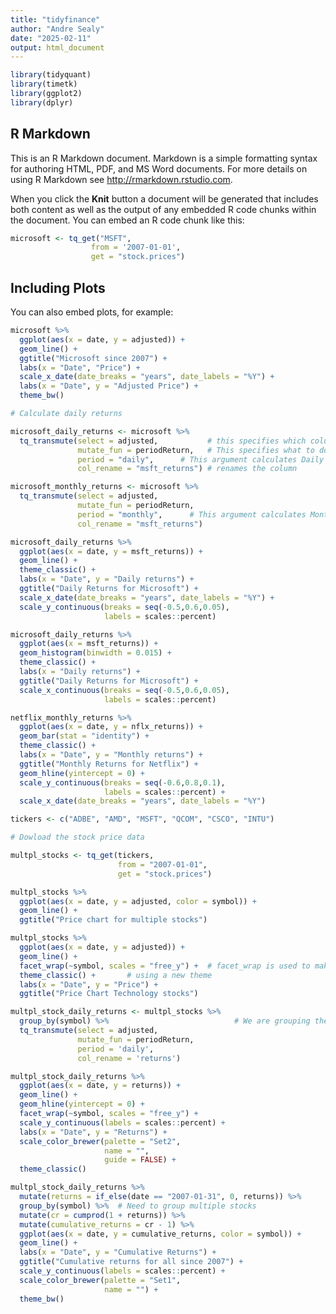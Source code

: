 ---
title: "tidyfinance"
author: "Andre Sealy"
date: "2025-02-11"
output: html_document
---

```{r setup, include=FALSE}
library(tidyquant)
library(timetk)
library(ggplot2)
library(dplyr)
```

## R Markdown

This is an R Markdown document. Markdown is a simple formatting syntax for authoring HTML, PDF, and MS Word documents. For more details on using R Markdown see <http://rmarkdown.rstudio.com>.

When you click the **Knit** button a document will be generated that includes both content as well as the output of any embedded R code chunks within the document. You can embed an R code chunk like this:

```{r }
microsoft <- tq_get("MSFT",                    
                  from = '2007-01-01',
                  get = "stock.prices")
```

## Including Plots

You can also embed plots, for example:

```{r}
microsoft %>%
  ggplot(aes(x = date, y = adjusted)) +
  geom_line() +
  ggtitle("Microsoft since 2007") +
  labs(x = "Date", "Price") +
  scale_x_date(date_breaks = "years", date_labels = "%Y") +
  labs(x = "Date", y = "Adjusted Price") +
  theme_bw()
```

```{r}
# Calculate daily returns

microsoft_daily_returns <- microsoft %>%
  tq_transmute(select = adjusted,           # this specifies which column to select   
               mutate_fun = periodReturn,   # This specifies what to do with that column
               period = "daily",      # This argument calculates Daily returns
               col_rename = "msft_returns") # renames the column

microsoft_monthly_returns <- microsoft %>%
  tq_transmute(select = adjusted,
               mutate_fun = periodReturn,
               period = "monthly",      # This argument calculates Monthly returns
               col_rename = "msft_returns")

```

```{r}
microsoft_daily_returns %>%
  ggplot(aes(x = date, y = msft_returns)) +
  geom_line() +
  theme_classic() +
  labs(x = "Date", y = "Daily returns") +
  ggtitle("Daily Returns for Microsoft") +
  scale_x_date(date_breaks = "years", date_labels = "%Y") +
  scale_y_continuous(breaks = seq(-0.5,0.6,0.05),
                     labels = scales::percent) 
```
```{r}
microsoft_daily_returns %>%
  ggplot(aes(x = msft_returns)) +
  geom_histogram(binwidth = 0.015) +
  theme_classic() +
  labs(x = "Daily returns") +
  ggtitle("Daily Returns for Microsoft") +
  scale_x_continuous(breaks = seq(-0.5,0.6,0.05),
                     labels = scales::percent)
```

```{r}
netflix_monthly_returns %>%
  ggplot(aes(x = date, y = nflx_returns)) +
  geom_bar(stat = "identity") +
  theme_classic() +
  labs(x = "Date", y = "Monthly returns") +
  ggtitle("Monthly Returns for Netflix") +
  geom_hline(yintercept = 0) +
  scale_y_continuous(breaks = seq(-0.6,0.8,0.1),
                     labels = scales::percent) +
  scale_x_date(date_breaks = "years", date_labels = "%Y")
```
```{r}
tickers <- c("ADBE", "AMD", "MSFT", "QCOM", "CSCO", "INTU")

# Dowload the stock price data

multpl_stocks <- tq_get(tickers,
                        from = "2007-01-01",
                        get = "stock.prices")
```


```{r}
multpl_stocks %>%
  ggplot(aes(x = date, y = adjusted, color = symbol)) +
  geom_line() +
  ggtitle("Price chart for multiple stocks")
```
```{r}
multpl_stocks %>%
  ggplot(aes(x = date, y = adjusted)) +
  geom_line() +
  facet_wrap(~symbol, scales = "free_y") +  # facet_wrap is used to make diff frames
  theme_classic() +       # using a new theme
  labs(x = "Date", y = "Price") +
  ggtitle("Price Chart Technology stocks")
```
```{r}
multpl_stock_daily_returns <- multpl_stocks %>%
  group_by(symbol) %>%                            # We are grouping the stocks by the stock symbol
  tq_transmute(select = adjusted,
               mutate_fun = periodReturn,
               period = 'daily',
               col_rename = 'returns')

multpl_stock_daily_returns %>%
  ggplot(aes(x = date, y = returns)) +
  geom_line() +
  geom_hline(yintercept = 0) +
  facet_wrap(~symbol, scales = "free_y") +
  scale_y_continuous(labels = scales::percent) +
  labs(x = "Date", y = "Returns") +
  scale_color_brewer(palette = "Set2",
                     name = "",
                     guide = FALSE) +
  theme_classic()
```
```{r}
multpl_stock_daily_returns %>%
  mutate(returns = if_else(date == "2007-01-31", 0, returns)) %>%
  group_by(symbol) %>%  # Need to group multiple stocks
  mutate(cr = cumprod(1 + returns)) %>%
  mutate(cumulative_returns = cr - 1) %>%
  ggplot(aes(x = date, y = cumulative_returns, color = symbol)) +
  geom_line() +
  labs(x = "Date", y = "Cumulative Returns") +
  ggtitle("Cumulative returns for all since 2007") +
  scale_y_continuous(labels = scales::percent) +
  scale_color_brewer(palette = "Set1",
                     name = "") +
  theme_bw()
```

